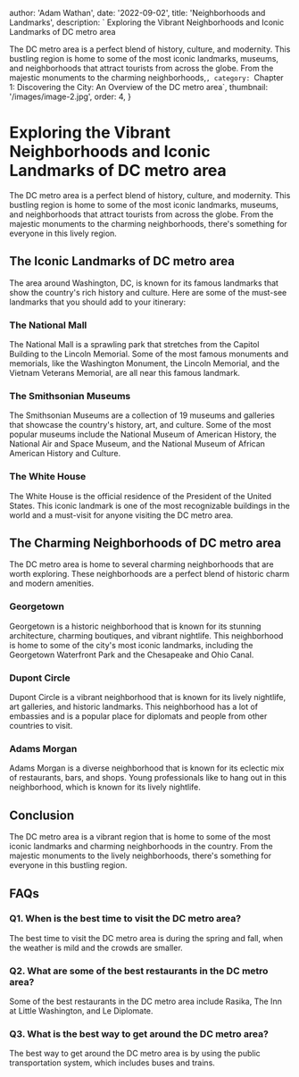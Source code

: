 
  author: 'Adam Wathan',
  date: '2022-09-02',
  title: 'Neighborhoods and Landmarks',
  description: ` Exploring the Vibrant Neighborhoods and Iconic Landmarks of DC metro area

The DC metro area is a perfect blend of history, culture, and modernity. This bustling region is home to some of the most iconic landmarks, museums, and neighborhoods that attract tourists from across the globe. From the majestic monuments to the charming neighborhoods,`,
  category: `Chapter 1: Discovering the City: An Overview of the DC metro area`,
  thumbnail: '/images/image-2.jpg',
  order: 4,
}

        
# Exploring the Vibrant Neighborhoods and Iconic Landmarks of DC metro area

The DC metro area is a perfect blend of history, culture, and modernity. This bustling region is home to some of the most iconic landmarks, museums, and neighborhoods that attract tourists from across the globe. From the majestic monuments to the charming neighborhoods, there's something for everyone in this lively region.

## The Iconic Landmarks of DC metro area

The area around Washington, DC, is known for its famous landmarks that show the country's rich history and culture. Here are some of the must-see landmarks that you should add to your itinerary:

### The National Mall

The National Mall is a sprawling park that stretches from the Capitol Building to the Lincoln Memorial. Some of the most famous monuments and memorials, like the Washington Monument, the Lincoln Memorial, and the Vietnam Veterans Memorial, are all near this famous landmark.

### The Smithsonian Museums

The Smithsonian Museums are a collection of 19 museums and galleries that showcase the country's history, art, and culture. Some of the most popular museums include the National Museum of American History, the National Air and Space Museum, and the National Museum of African American History and Culture.

### The White House

The White House is the official residence of the President of the United States. This iconic landmark is one of the most recognizable buildings in the world and a must-visit for anyone visiting the DC metro area.

## The Charming Neighborhoods of DC metro area

The DC metro area is home to several charming neighborhoods that are worth exploring. These neighborhoods are a perfect blend of historic charm and modern amenities.

### Georgetown

Georgetown is a historic neighborhood that is known for its stunning architecture, charming boutiques, and vibrant nightlife. This neighborhood is home to some of the city's most iconic landmarks, including the Georgetown Waterfront Park and the Chesapeake and Ohio Canal.

### Dupont Circle

Dupont Circle is a vibrant neighborhood that is known for its lively nightlife, art galleries, and historic landmarks. This neighborhood has a lot of embassies and is a popular place for diplomats and people from other countries to visit.

### Adams Morgan

Adams Morgan is a diverse neighborhood that is known for its eclectic mix of restaurants, bars, and shops. Young professionals like to hang out in this neighborhood, which is known for its lively nightlife.

## Conclusion

The DC metro area is a vibrant region that is home to some of the most iconic landmarks and charming neighborhoods in the country. From the majestic monuments to the lively neighborhoods, there's something for everyone in this bustling region.

## FAQs

### Q1. When is the best time to visit the DC metro area?

The best time to visit the DC metro area is during the spring and fall, when the weather is mild and the crowds are smaller.

### Q2. What are some of the best restaurants in the DC metro area?

Some of the best restaurants in the DC metro area include Rasika, The Inn at Little Washington, and Le Diplomate.

### Q3. What is the best way to get around the DC metro area?

The best way to get around the DC metro area is by using the public transportation system, which includes buses and trains.





        